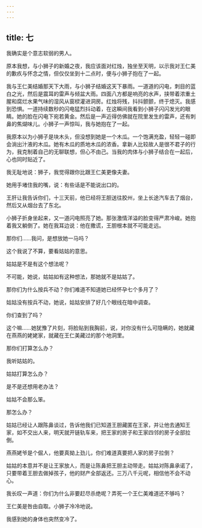 ```yaml
---
---
---
```

title: 七
---




我确实是个意志软弱的男人。

原本我想，与小狮子的新婚之夜，我应该面对红烛，独坐至天明，以示我对王仁美的歉疚与怀念之情，但仅仅坐到十二点时，便与小狮子抱在了一起。

我与王仁美结婚那天下大雨，与小狮子结婚这天下暴雨。一道道的闪电，刺目的蓝白之光，然后是震耳的雷声与倾盆大雨。四面八方都是响亮的水声，挟带着浓重土腥和腐烂水果气味的湿风从窗棂灌进洞房。红烛将残，抖抖颤颤，终于熄灭。我感到恐惧。一道持续数秒的闪电猛烈抖动着，在这瞬间我看到小狮子闪闪发光的眼睛。她的脸在闪电下宛若黄金。然后是一声近得仿佛就在院里发生的雷声，还有刺鼻的焦煳味儿。小狮子一声惊叫，我与她抱在了一起。

我原本以为小狮子是块木头，但没想到她是一个木瓜。一个饱满充盈，轻轻一碰即会淌出汁液的木瓜。她有木瓜的质地木瓜的浓香。拿新人比较故人是很不君子的行为，我克制着自己的无聊联想，但心不由己。当我的肉体与小狮子结合在一起后，心也同时贴近了。

我无耻地说：狮子，我觉得跟你比跟王仁美更像夫妻。

她用手堵住我的嘴，说：有些话是不能说出口的。

王肝让我告诉你们，十三天前，他已经将王胆送往胶州，坐上长途汽车去了烟台，然后又从烟台去了东北。

小狮子折身坐起来，又一道闪电照亮了她。那张激情洋溢的脸变得严肃冷峻。她抱着我又躺倒了。她在我耳边说：他在撒谎，王胆根本就不可能走远。

那你们……我问，是想放她一马吗？

这个我说了不算，要看姑姑的意思。

姑姑是不是有这个想法呢？

不可能，她说，姑姑如有这种想法，那她就不是姑姑了。

那你们为什么按兵不动？你们难道不知道她已经怀孕七个多月了？

姑姑没有按兵不动，她说，姑姑安排了好几个眼线在暗中调查。

你们查到了吗？

这个嘛……她犹豫了片刻，将脸贴到我胸前，说，对你没有什么可隐瞒的，她就藏在燕燕的姥姥家，就藏在王仁美藏过的那个地洞里。

那你们打算怎么办？

我听姑姑的。

姑姑打算怎么办？

是不是还想用老办法？

姑姑不会那么笨。

那怎么办？

姑姑已经让人跟陈鼻谈过，告诉他我们已知道王胆藏匿在王家，并让他去通知王家，如不交出人来，明天就开链轨车来，把王家的房子和王家四邻的房子全部拉倒。

燕燕姥爷是个倔人，他要真拗上劲儿，你们难道真要把人家的房子拉倒？

姑姑的本意并不是让王家放人，而是让陈鼻把王胆主动带走。姑姑对陈鼻承诺了，只要带着王胆去做掉孩子，他的财产全部返还。三万八千元呢，相信他不会不动心。

我长叹一声道：你们为什么非要赶尽杀绝呢？弄死一个王仁美难道还不够吗？

王仁美是咎由自取。小狮子冷冷地说。

我感到她的身体也突然变冷了。